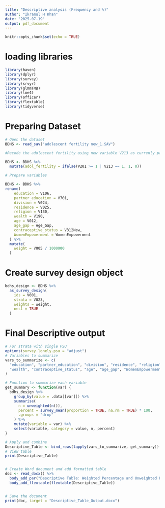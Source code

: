 ```yaml
---
title: "Descriptive analysis (Frequency and %)"
author: "Ikramul H Khan"
date: "2025-07-19"
output: pdf_document
---
```


```r
knitr::opts_chunk$set(echo = TRUE)
```

# loading libraries
```r
library(haven)
library(dplyr)
library(survey)
library(srvyr)
library(glmmTMB)
library(lme4)
library(officer)
library(flextable)
library(tidyverse)
```
# Preparing Dataset

```r
# Open the dataset
BDHS <- read_sav("adolescent fertility new_1.SAV")

#Recode the adolescent fertility using new variable V213 as currenly pregnant status

BDHS <- BDHS %>%
  mutate(adol_fertility = ifelse(V201 >= 1 | V213 == 1, 1, 0))

# Prepare variables

BDHS <- BDHS %>%
rename(
    education = V106,
    partner_education = V701,
    division = V024,
    residence = V025,
    religion = V130,
    wealth = V190,
    age = V012,
    age_gap = Age_Gap,
    contraceptive_status = V312New,
    WomenEmpowerment = WomenEmpowerment
  ) %>%
  mutate(
    weight = V005 / 1000000
  )

```

# Create survey design object 
```r
bdhs_design <- BDHS %>%
  as_survey_design(
    ids = V001,
    strata = V023,
    weights = weight,
    nest = TRUE
  )
```
# Final Descriptive output
```r
# For strata with single PSU
options(survey.lonely.psu = "adjust")
# Variables to summarize
vars_to_summarize <- c(
  "education", "partner_education", "division", "residence", "religion",
  "wealth", "contraceptive_status", "age", "age_gap", "WomenEmpowerment"
)

# Function to summarize each variable
get_summary <- function(var) {
  bdhs_design %>%
    group_by(value = .data[[var]]) %>%
    summarise(
      n = unweighted(n()),
      percent = survey_mean(proportion = TRUE, na.rm = TRUE) * 100,
      .groups = "drop"
    ) %>%
    mutate(variable = var) %>%
    select(variable, category = value, n, percent)
}

# Apply and combine
Descriptive_Table <- bind_rows(lapply(vars_to_summarize, get_summary))
# View table
print(Descriptive_Table)


# Create Word document and add formatted table
doc <- read_docx() %>%
  body_add_par("Descriptive Table: Weighted Percentage and Unweighted Frequency", style = "heading 1") %>%
  body_add_flextable(flextable(Descriptive_Table))


# Save the document
print(doc, target = "Descriptive_Table_Output.docx")
```


